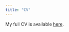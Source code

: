 ```yaml
---
title: "CV"
---
```

My full CV is available [here](https://drive.google.com/file/d/1UDy3U7YdBVu5FAALykCGZQv3Pk3MtSCU/view).